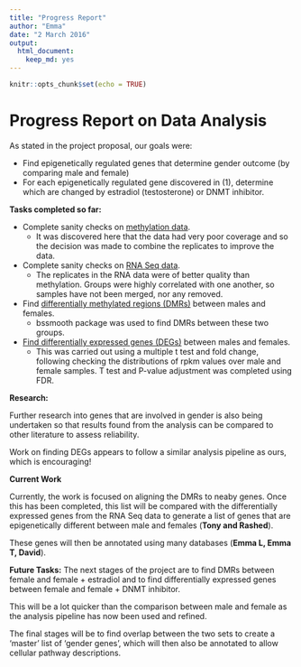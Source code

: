 ```yaml
---
title: "Progress Report"
author: "Emma"
date: "2 March 2016"
output: 
  html_document: 
    keep_md: yes
---
```


```r
knitr::opts_chunk$set(echo = TRUE)
```

**Progress Report on Data Analysis**
=====================================

As stated in the project proposal, our goals were: 

* Find epigenetically regulated genes that determine gender outcome (by comparing male and female)
* For each epigenetically regulated gene discovered in (1), determine which are changed by estradiol (testosterone) or DNMT inhibitor.

**Tasks completed so far:** 

* Complete sanity checks on [methylation data](https://github.com/STAT540-UBC/team_treed_rats-DNA-methylation/blob/master/Data_Analysis/1-Methylation_sanity_check.md).
    * It was discovered here that the data had very poor coverage and so the decision was made to combine the replicates to improve the data. 
* Complete sanity checks on [RNA Seq data](https://github.com/STAT540-UBC/team_treed_rats-DNA-methylation/blob/master/Data_Analysis/1-RNA_Seq_Sanity_Check.md). 
    * The replicates in the RNA data were of better quality than methylation. Groups were highly correlated with one another, so samples have not been merged, nor any removed.
* Find [differentially methylated regions (DMRs)](https://github.com/STAT540-UBC/team_treed_rats-DNA-methylation/blob/master/Data_Analysis/2-Calling_DMRs.Rmd) between males and females.
    * bssmooth package was used to find DMRs between these two groups. 
* [Find differentially expressed genes (DEGs)](https://github.com/STAT540-UBC/team_treed_rats-DNA-methylation/blob/master/Data_Analysis/1-RNA_Seq_t_test_differential_mf.md) between males and females. 
    * This was carried out using a multiple t test and fold change, following checking the distributions of rpkm values over male and female samples. T test and P-value adjustment was completed using FDR. 
    
**Research:**

Further research into genes that are involved in gender is also being undertaken so that results found from the analysis can be compared to other literature to assess reliability. 

Work on finding DEGs appears to follow a similar analysis pipeline as ours, which is encouraging! 

**Current Work**

Currently, the work is focused on aligning the DMRs to neaby genes. Once this has been completed, this list will be compared with the differentially expressed genes from the RNA Seq data to generate a list of genes that are epigenetically different between male and females (**Tony and Rashed**). 

These genes will then be annotated using many databases (**Emma L, Emma T, David**).
  
  
**Future Tasks:**
The next stages of the project are to find DMRs between female and female + estradiol and to find differentially expressed genes between female and female + DNMT inhibitor. 

This will be a lot quicker than the comparison between male and female as the analysis pipeline has now been used and refined. 

The final stages will be to find overlap between the two sets to create a 'master' list of 'gender genes', which will then also be annotated to allow cellular pathway descriptions.  
